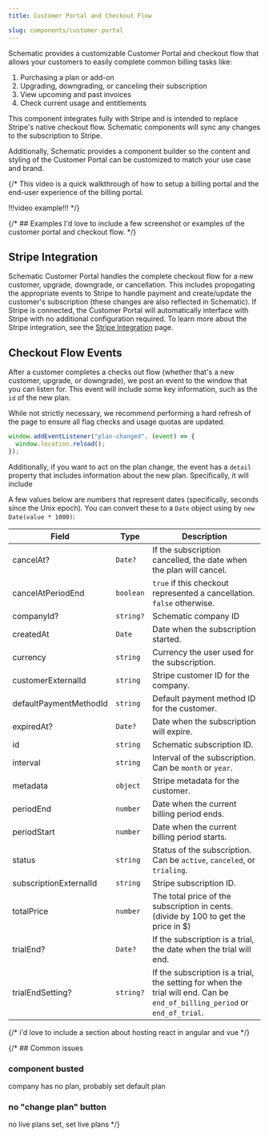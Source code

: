 ```yaml
---
title: Customer Portal and Checkout Flow

slug: components/customer-portal
---
```


Schematic provides a customizable Customer Portal and checkout flow that allows your customers to easily complete common billing tasks like:
1. Purchasing a plan or add-on
2. Upgrading, downgrading, or canceling their subscription
3. View upcoming and past invoices
4. Check current usage and entitlements

This component integrates fully with Stripe and is intended to replace Stripe's native checkout flow. Schematic components will sync any changes to the subscription to Stripe.

Additionally, Schematic provides a component builder so the content and styling of the Customer Portal can be customized to match your use case and brand.

{/* This video is a quick walkthrough of how to setup a billing portal and the end-user experience of the billing portal.

!!!video example!!! */}

{/* ## Examples
I'd love to include a few screenshot or examples of the customer portal and checkout flow.
*/}

## Stripe Integration

Schematic Customer Portal handles the complete checkout flow for a new customer, upgrade, downgrade, or cancellation. This includes propogating the appropriate events to Stripe to handle payment and create/update the customer's subscription (these changes are also reflected in Schematic). If Stripe is connected, the Customer Portal will automatically interface with Stripe with no additional configuration required. To learn more about the Stripe integration, see the [Stripe Integration](/integrations/stripe) page. 

## Checkout Flow Events

After a customer completes a checks out flow (whether that's a new customer, upgrade, or downgrade), we post an event to the window that you can listen for. This event will include some key information, such as the `id` of the new plan. 

While not strictly necessary, we recommend performing a hard refresh of the page to ensure all flag checks and usage quotas are updated.

```javascript
window.addEventListener("plan-changed", (event) => {
  window.location.reload();
});
```

Additionally, if you want to act on the plan change, the event has a `detail` property that includes information about the new plan. Specifically, it will include

A few values below are numbers that represent dates (specifically, seconds since the Unix epoch). You can convert these to a `Date` object using by `new Date(value * 1000)`:

| Field | Type | Description |
| --- | --- | --- |
| cancelAt? | `Date?` | If the subscription cancelled, the date when the plan will cancel. |
| cancelAtPeriodEnd | `boolean` | `true` if this checkout represented a cancellation. `false` otherwise. |
| companyId? | `string?` | Schematic company ID |
| createdAt | `Date` | Date when the subscription started. |
| currency | `string` | Currency the user used for the subscription. |
| customerExternalId | `string` | Stripe customer ID for the company. |
| defaultPaymentMethodId | `string` | Default payment method ID for the customer. |
| expiredAt? | `Date?` | Date when the subscription will expire. |
| id | `string` | Schematic subscription ID. |
| interval | `string` | Interval of the subscription. Can be `month` or `year`. |
| metadata | `object` | Stripe metadata for the customer. |
| periodEnd | `number` | Date when the current billing period ends. |
| periodStart | `number` | Date when the current billing period starts. |
| status | `string` | Status of the subscription. Can be `active`, `canceled`, or `trialing`. |
| subscriptionExternalId | `string` | Stripe subscription ID. |
| totalPrice | `number` | The total price of the subscription in cents. (divide by 100 to get the price in $) |
| trialEnd? | `Date?` | If the subscription is a trial, the date when the trial will end. |
| trialEndSetting? | `string?` | If the subscription is a trial, the setting for when the trial will end. Can be `end_of_billing_period` or `end_of_trial`. |


{/*
i'd love to include a section about hosting react in angular and vue
*/}

{/* ## Common issues

### component busted

company has no plan, probably set default plan

### no "change plan" button

no live plans set, set live plans */}